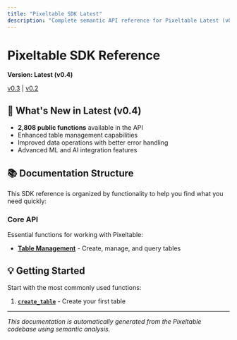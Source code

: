 ```yaml
---
title: "Pixeltable SDK Latest"
description: "Complete semantic API reference for Pixeltable Latest (v0.4) - Auto-generated from code analysis"
---
```


# Pixeltable SDK Reference

**Version: Latest (v0.4)**

[v0.3](/docs/sdk/v0.3/overview) | [v0.2](/docs/sdk/v0.2/overview)

## 🚀 What's New in Latest (v0.4)

- **2,808 public functions** available in the API
- Enhanced table management capabilities
- Improved data operations with better error handling
- Advanced ML and AI integration features

## 📚 Documentation Structure

This SDK reference is organized by functionality to help you find what you need quickly:

### Core API
Essential functions for working with Pixeltable:

- **[Table Management](/docs/sdk/latest/core_api/table_management/create_table)** - Create, manage, and query tables

## 💡 Getting Started

Start with the most commonly used functions:

1. **[`create_table`](/docs/sdk/latest/core_api/table_management/create_table)** - Create your first table

---

*This documentation is automatically generated from the Pixeltable codebase using semantic analysis.*
